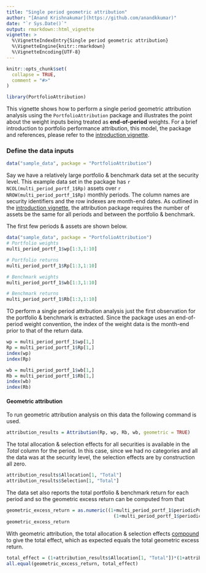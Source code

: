 ```yaml
---
title: "Single period geometric attribution"
author: "[Anand Krishnakumar](https://github.com/anandkkumar)"
date: "`r Sys.Date()`"
output: rmarkdown::html_vignette
vignette: >
  %\VignetteIndexEntry{Single period geometric attribution}
  %\VignetteEngine{knitr::rmarkdown}
  %\VignetteEncoding{UTF-8}
---
```


```r
knitr::opts_chunk$set(
  collapse = TRUE,
  comment = "#>"
)

library(PortfolioAttribution)
```

This vignette shows how to perform a single period geometric attribution analysis using the `PortfolioAttribution` package and illustrates the point about the weight inputs being treated as __end-of-period__ weights. For a brief introduction to portfolio performance attribution, this model, the package and references, please refer to the [introduction vignette](introduction.html).



### Define the data inputs

```r
data("sample_data", package = "PortfolioAttribution")
```

Say we have a relatively large portfolio & benchmark data set at the security level. This example data set in the package has `r NCOL(multi_period_portf_1$Rp)` assets over `r NROW(multi_period_portf_1$Rp)` monthly periods. The column names are security identifiers and the row indexes are month-end dates. As outlined in the [introduction vignette](introduction.html), the attribution package requires the number of assets be the same for all periods and between the portfolio & benchmark.

The first few periods & assets are shown below.

```r
data("sample_data", package = "PortfolioAttribution")
# Portfolio weights
multi_period_portf_1$wp[1:3,1:10]

# Portfolio returns
multi_period_portf_1$Rp[1:3,1:10]

# Benchmark weights
multi_period_portf_1$wb[1:3,1:10]

# Benchmark returns
multi_period_portf_1$Rb[1:3,1:10]
```

TO perform a single period attribution analysis just the first observation for the portfolio & benchmark is extracted. Since the package uses an end-of-period weight convention, the index of the weight data is the month-end prior to that of the return data.

```r
wp = multi_period_portf_1$wp[1,]
Rp = multi_period_portf_1$Rp[1,]
index(wp)
index(Rp)

wb = multi_period_portf_1$wb[1,]
Rb = multi_period_portf_1$Rb[1,]
index(wb)
index(Rb)
```

#### Geometric attribution

To run geometric attribution analysis on this data the following command is used.

```r
attribution_results = Attribution(Rp, wp, Rb, wb, geometric = TRUE)
```

The total allocation & selection effects for all securities is available in the _Total_ column for the period. In this case, since we had no categories and all the data was at the security level, the selection effects are by construction all zero.

```r
attribution_results$Allocation[1, "Total"]
attribution_results$Selection[1, "Total"]
```

The data set also reports the total portfolio & benchmark return for each period and so the geometric excess return can be computed from that

```r
geometric_excess_return = as.numeric((1+multi_period_portf_1$periodicPortReturns[1,])/
                                       (1+multi_period_portf_1$periodicBmkReturns[1,]) - 1)
geometric_excess_return
```
With geometric attribution, the total allocation & selection effects <ins>compound</ins> to give the total effect, which as expected equals the total geometric excess return.

```r
total_effect = (1+attribution_results$Allocation[1, "Total"])*(1+attribution_results$Selection[1, "Total"])-1
all.equal(geometric_excess_return, total_effect)
```
